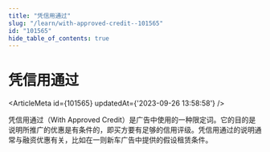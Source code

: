 ```yaml
---
title: "凭信用通过"
slug: "/learn/with-approved-credit--101565"
id: "101565"
hide_table_of_contents: true
---
```



# 凭信用通过

<ArticleMeta id={101565} updatedAt={'2023-09-26 13:58:58'} />
<div className='border-solid border-b border-t-0 my-4 border-[var(--ifm-color-gray-300)]' />

凭信用通过（With Approved Credit）是广告中使用的一种限定词。它的目的是说明所推广的优惠是有条件的，即买方要有足够的信用评级。凭信用通过的说明通常与融资优惠有关，比如在一则新车广告中提供的假设租赁条件。
